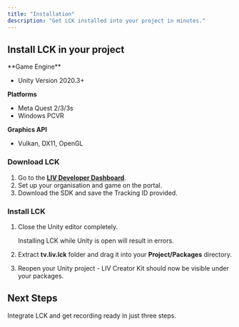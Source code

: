 ```yaml
---
title: "Installation"
description: "Get LCK installed into your project in minutes."
---
```


## Install LCK in your project

<Accordion title="Requirements" icon="ballot-check">
  **Game Engine**

  - Unity Version 2020.3\+

  **Platforms**

  - Meta Quest 2/3/3s
  - Windows PCVR

  **Graphics API**

  - Vulkan, DX11, OpenGL
</Accordion>


### Download LCK

1. Go to the [**LIV Developer Dashboard**](https://dashboard.liv.tv/dev/login?welcome=false).
2. Set up your organisation and game on the portal.
3. Download the SDK and save the Tracking ID provided.

### Install LCK

1. Close the Unity editor completely.

   <Warning>
     Installing LCK while Unity is open will result in errors.
   </Warning>
2. Extract **tv.liv.lck** folder and drag it into your **Project/Packages** directory.
3. Reopen your Unity project - LIV Creator Kit should now be visible under your packages.

## Next Steps

<Card title="Quickstart" icon="rocket-launch" href="/quickstart">
  Integrate LCK and get recording ready in just three steps.
</Card>